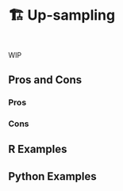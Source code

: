 # 🏗️ Up-sampling {#sec-imbalenced-upsample}

::: {style="visibility: hidden; height: 0px;"}
## Up-sampling
:::

WIP

## Pros and Cons

### Pros

### Cons

## R Examples

## Python Examples

